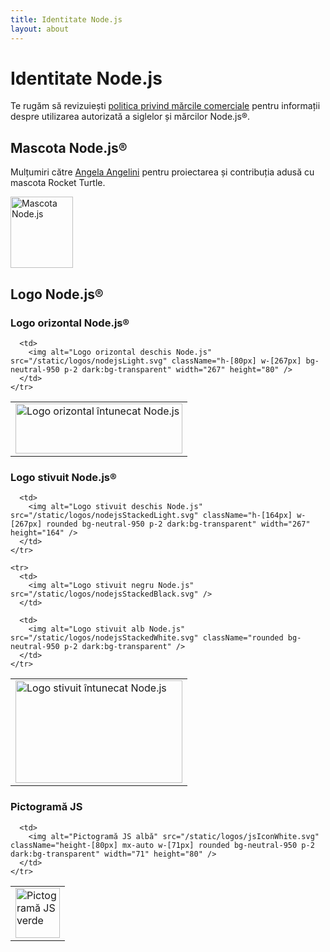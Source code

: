 ```yaml
---
title: Identitate Node.js
layout: about
---
```


# Identitate Node.js

Te rugăm să revizuiești [politica privind mărcile comerciale](https://trademark-policy.openjsf.org/) pentru informații despre utilizarea autorizată a siglelor și mărcilor Node.js®.

## Mascota Node.js®

Mulțumiri către [Angela Angelini](https://www.linkedin.com/in/angeliningl/) pentru proiectarea și contribuția adusă cu mascota Rocket Turtle.

<img
  alt="Mascota Node.js"
  src="/static/images/node-mascot.svg"
  className="w-[100px]"
  width="100"
  height="114"
/>

## Logo Node.js®

### Logo orizontal Node.js®

<table>
  <tbody>
    <tr>
      <td>
        <img alt="Logo orizontal întunecat Node.js" src="/static/logos/nodejsDark.svg" className="h-[80px] w-[267px]" width="267" height="80" />
      </td>

      <td>
        <img alt="Logo orizontal deschis Node.js" src="/static/logos/nodejsLight.svg" className="h-[80px] w-[267px] bg-neutral-950 p-2 dark:bg-transparent" width="267" height="80" />
      </td>
    </tr>

  </tbody>
</table>

### Logo stivuit Node.js®

<table>
  <tbody>
    <tr>
      <td>
        <img alt="Logo stivuit întunecat Node.js" src="/static/logos/nodejsStackedDark.svg" className="h-[164px] w-[267px]" width="267" height="164" />
      </td>

      <td>
        <img alt="Logo stivuit deschis Node.js" src="/static/logos/nodejsStackedLight.svg" className="h-[164px] w-[267px] rounded bg-neutral-950 p-2 dark:bg-transparent" width="267" height="164" />
      </td>
    </tr>

    <tr>
      <td>
        <img alt="Logo stivuit negru Node.js" src="/static/logos/nodejsStackedBlack.svg" />
      </td>

      <td>
        <img alt="Logo stivuit alb Node.js" src="/static/logos/nodejsStackedWhite.svg" className="rounded bg-neutral-950 p-2 dark:bg-transparent" />
      </td>
    </tr>

  </tbody>
</table>

### Pictogramă JS

<table>
  <tbody>
    <tr>
      <td>
        <img alt="Pictogramă JS verde" src="/static/logos/jsIconGreen.svg" className="height-[80px] mx-auto w-[71px]" width="71" height="80" />
      </td>

      <td>
        <img alt="Pictogramă JS albă" src="/static/logos/jsIconWhite.svg" className="height-[80px] mx-auto w-[71px] rounded bg-neutral-950 p-2 dark:bg-transparent" width="71" height="80" />
      </td>
    </tr>

  </tbody>
</table>
